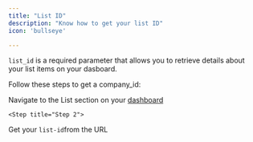 ```yaml
---
title: "List ID"
description: "Know how to get your list ID"
icon: 'bullseye'

---
```


`list_id` is a required parameter that allows you to retrieve details about your list items on your dasboard.

Follow these steps to get a company_id:

<Steps>

   <Step title = "Step 1">

   Navigate to the List section on your [dashboard](https://www.themoviedb.org/login)
    </Step>

    <Step title="Step 2">

 Get your `list-id`from the URL
    </Step>

</Steps>